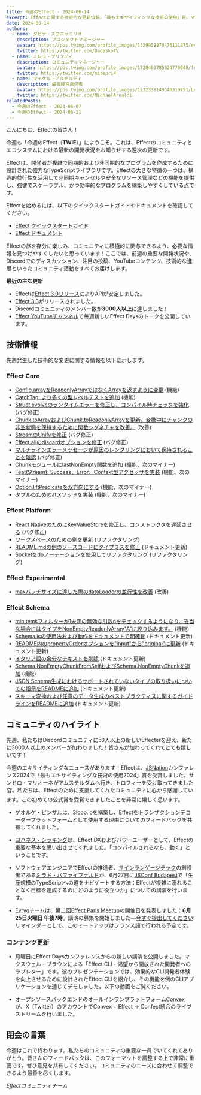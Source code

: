 ```yaml
---
title: 今週のEffect - 2024-06-14
excerpt: Effectに関する技術的な更新情報。「最もエキサイティングな技術の使用」賞。マクスウェル・ブラウンによる「Effect CLI - 渇望から開放された開発者へのラブレター」。
date: 2024-06-14
authors:
  - name: ダビデ・スコニャミリオ
    description: プロジェクトマネージャー
    avatar: https://pbs.twimg.com/profile_images/1329959878476111875/evHG8VX6_400x400.jpg
    twitter: https://twitter.com/DadeSkoTV
  - name: ミレラ・プリフティ
    description: コミュニティマネージャー
    avatar: https://pbs.twimg.com/profile_images/1728403785024770048/frKphayT_400x400.jpg
    twitter: https://twitter.com/mirepri4
  - name: マイケル・アルナルディ
    description: 最高経営責任者
    avatar: https://pbs.twimg.com/profile_images/1232338149340319751/Ln9nNWyk_400x400.jpg
    twitter: https://twitter.com/MichaelArnaldi
relatedPosts:
  - 今週のEffect - 2024-06-07
  - 今週のEffect - 2024-06-21
---
```


こんにちは、Effectの皆さん！

今週も「今週のEffect（**TWIE**）」にようこそ。これは、Effectのコミュニティとエコシステムにおける最新の開発状況をお知らせする週次の更新です。

Effectは、開発者が複雑で同期的および非同期的なプログラムを作成するために設計された強力なTypeScriptライブラリです。Effectの大きな特徴の一つは、構造的並行性を活用して非同期キャンセルや安全なリソース管理などの機能を提供し、強健でスケーラブル、かつ効率的なプログラムを構築しやすくしている点です。

Effectを始めるには、以下のクイックスタートガイドやドキュメントを確認してください。

- [Effect クイックスタートガイド](/docs/quickstart)
- [Effect ドキュメント](/docs/introduction)

Effectの旅を存分に楽しみ、コミュニティに積極的に関与できるよう、必要な情報を見つけやすくしたいと思っています！ここでは、前週の重要な開発状況や、Discordでのディスカッション、注目の投稿、YouTubeコンテンツ、技術的な進展といったコミュニティ活動をすべてお届けします。

**最近の主な更新**

- Effectは[Effect 3.0リリース](https://effect.website/blog/effect-3.0)によりAPIが安定しました。
- [Effect 3.3](https://effect.website/blog/effect-3.3)がリリースされました。
- Discordコミュニティのメンバー数が**3000人以上**に達しました！
- [Effect YouTubeチャンネル](https://www.youtube.com/@effect-ts)で毎週新しいEffect Daysのトークを公開しています。

## 技術情報

先週発生した技術的な変更に関する情報を以下に示します。

### Effect Core
+ [Config.arrayをReadonlyArrayではなくArrayを返すように変更](https://github.com/Effect-TS/effect/pull/2952) (機能)
+ [CatchTag: より多くの型レベルテストを追加](https://github.com/Effect-TS/effect/pull/2962) (機能)
+ [Struct.evolveのランタイムエラーを修正し、コンパイル時チェックを強化](https://github.com/Effect-TS/effect/pull/2954) (バグ修正)
+ [Chunk.toArrayおよびChunk.toReadonlyArrayを更新。変換中にチャンクの非空状態を保持するために関数シグネチャを改善。](https://github.com/Effect-TS/effect/pull/2970) (改善)
+ [StreamのUnifyを修正](https://github.com/Effect-TS/effect/pull/2917) (バグ修正)
+ [Effect.allのdiscardオプションを修正](https://github.com/Effect-TS/effect/pull/2977) (バグ修正)
+ [マルチラインエラーメッセージが原因のレンダリングにおいて保持されることを確認](https://github.com/Effect-TS/effect/pull/2981) (バグ修正)
+ [ChunkモジュールにlastNonEmpty関数を追加](https://github.com/Effect-TS/effect/pull/2951) (機能、次のマイナー)
+ [Feat(Stream): Success、Error、Context型アクセッサを実装](https://github.com/Effect-TS/effect/pull/2959) (機能、次のマイナー)
+ [Option.liftPredicateを双方向にする](https://github.com/Effect-TS/effect/pull/2957) (機能、次のマイナー)
+ [タプルのためのatメソッドを実装](https://github.com/Effect-TS/effect/pull/2976) (機能、次のマイナー)

### Effect Platform
+ [React NativeのためにKeyValueStoreを修正し、コンストラクタを遅延させる](https://github.com/Effect-TS/effect/pull/2966) (バグ修正)
+ [ワークスペースのための例を更新](https://github.com/Effect-TS/effect/pull/2963) (リファクタリング)
+ [README.mdの例のソースコードにタイプミスを修正](https://github.com/Effect-TS/effect/pull/2983) (ドキュメント更新)
+ [Socketをdoノーテーションを使用してリファクタリング](https://github.com/Effect-TS/effect/pull/2988) (リファクタリング)

### Effect Experimental
+ [maxバッチサイズに達した際のdataLoaderの並行性を改善](https://github.com/Effect-TS/effect/pull/2980) (改善)

### Effect Schema
+ [minItemsフィルターが1未満の無効な引数nをチェックするようになり、妥当な場合にはタイプをNonEmptyReadonlyArray"A"に絞り込みます。](https://github.com/Effect-TS/effect/pull/2955) (機能)
+ [Schema.isの使用法および動作をドキュメントで明確化](https://github.com/Effect-TS/effect/pull/2960) (ドキュメント更新)
+ [README内のpropertyOrderオプションを"input"から"original"に更新](https://github.com/Effect-TS/effect/pull/2964) (ドキュメント更新)
+ [イタリア語の余分なテキストを削除](https://github.com/Effect-TS/effect/pull/2969) (ドキュメント更新)
+ [Schema.NonEmptyChunkFromSelfおよびSchema.NonEmptyChunkを追加](https://github.com/Effect-TS/effect/pull/2971) (機能)
+ [JSON Schema生成におけるサポートされていないタイプの取り扱いについての指示をREADMEに追加](https://github.com/Effect-TS/effect/pull/2984) (ドキュメント更新)
+ [スキーマ変換および任意のデータ生成のベストプラクティスに関するガイドラインをREADMEに追加](https://github.com/Effect-TS/effect/pull/2987) (ドキュメント更新)

## コミュニティのハイライト

先週、私たちはDiscordコミュニティに50人以上の新しいEffecterを迎え、新たに3000人以上のメンバーが加わりました！皆さんが加わってくれてとても嬉しいです！

今週のエキサイティングなニュースがあります！Effectは、[JSNation](https://x.com/thejsnation)カンファレンス2024で「最もエキサイティングな技術の使用2024」賞を受賞しました。サンドロ・マリオーネがアムステルダムへ行き、トロフィーを受け取ってきました🏆。私たちは、Effectのために支援してくれたコミュニティに心から感謝しています。この初めての公式賞を受賞できましたことを非常に嬉しく思います。
<Tweet id="1801252695862382752" />

+ [ゲオルゲ・ピンザル](https://x.com/Ferossgp)は、[3loop.io](https://3loop.io/)を構築し、Effectをトランザクションデコーダープラットフォームとして使用する理由についてのフィードバックを共有してくれました。
<Tweet id="1800970332158804116" />

+ [ヨハネス・シッキング](https://x.com/schickling)は、Effect DXおよびパワーユーザーとして、Effectの重要な基本を思い出させてくれました。「コンパイルされるなら、動く」ということです。
<Tweet id="1800175761116311941" />

+ ソフトウェアエンジニアでEffectの推進者、[サインランゲージテック](https://www.youtube.com/channel/UCIPaBhc8mQHrt6o0OTuCUXQ)の創設者である[ミラド・バファイファルド](https://x.com/miladvafaeifard)が、6月27日に[JSConf Budapest](https://jsconfbp.com/)で「生産規模のTypeScriptへの道をナビゲートする方法：Effectが複雑に溺れることなく目標を達成するのにどのように役立つか」についての講演を行います。
<Tweet id="1800828171685871670" />

+ [Evryg](https://www.evryg.com)チームは、第二回[Effect Paris Meetup](https://www.meetup.com/effect-paris/#)の開催日を発表しました：**6月25日火曜日 午後7時**。講演の募集を開始しました—[今すぐ提出してください](https://github.com/evryg-org/effect-paris/issues/new?template=talk.yml)! リマインダーとして、このミートアップはフランス語で行われる予定です。
<Tweet id="1793661086291710258" />

### コンテンツ更新

+ 月曜日にEffect Daysカンファレンスからの新しい講演を公開しました。マクスウェル・ブラウンによる「Effect CLI - 渇望から開放された開発者へのラブレター」です。彼のプレゼンテーションでは、効果的なCLI開発者体験を向上させるために設計されたEffect CLIを紹介し、その機能を例のCLIアプリケーションを通じてデモしました。以下の動画をご覧ください。
<YouTube url="https://www.youtube.com/embed/BiEuN6lbXzw?si=b1zionIsUgQNGK3S" />

+ オープンソースバックエンドのオールインワンプラットフォーム[Convex](https://x.com/convex_dev)が、X（Twitter）のアカウントでConvex + Effect → Confect統合のライブストリームを行いました。
<Tweet id="1800558928251744377" />

## 閉会の言葉

今週はこれで終わります。私たちのコミュニティの重要な一員でいてくれてありがとう。皆さんのフィードバックは、このフォーマットを調整する上で非常に重要です。ぜひ意見を共有してください。コミュニティのニーズに合わせて調整できるよう最善を尽くします。

_Effectコミュニティチーム_

